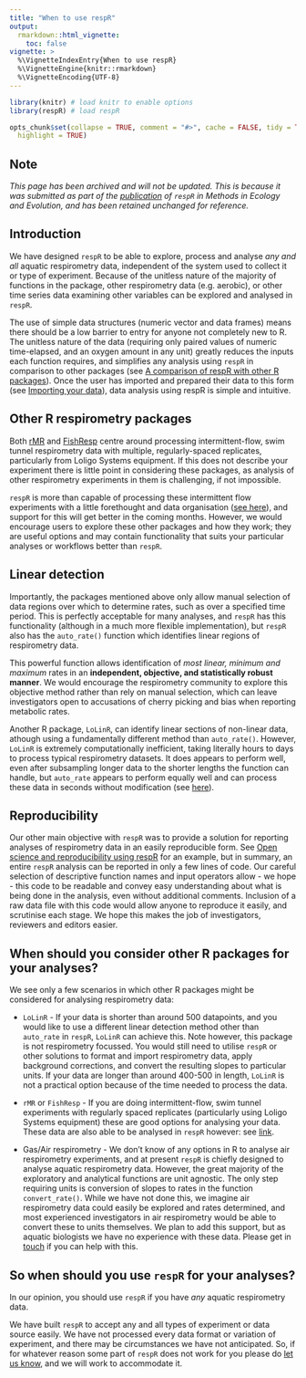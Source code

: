 ```yaml
---
title: "When to use respR"
output: 
  rmarkdown::html_vignette:
    toc: false
vignette: >
  %\VignetteIndexEntry{When to use respR}
  %\VignetteEngine{knitr::rmarkdown}
  %\VignetteEncoding{UTF-8}
---
```


```r
library(knitr) # load knitr to enable options
library(respR) # load respR

opts_chunk$set(collapse = TRUE, comment = "#>", cache = FALSE, tidy = TRUE, 
  highlight = TRUE)
```

## **Note**

*This page has been archived and will not be updated. This is because it was submitted as part of the [publication](https://doi.org/10.1111/2041-210X.13162) of `respR` in Methods in Ecology and Evolution, and has been retained unchanged for reference. *

## Introduction

We have designed `respR` to be able to explore, process and analyse *any and all* aquatic respirometry data, independent of the system used to collect it or type of experiment. 
Because of the unitless nature of the majority of functions in the package, other respirometry data (e.g. aerobic), or other time series data examining other variables can be explored and analysed in `respR`. 

The use of simple data structures (numeric vector and data frames) means there should be a low barrier to entry for anyone not completely new to R. 
The unitless nature of the data (requiring only paired values of numeric time-elapsed, and an oxygen amount in any unit) greatly reduces the inputs each function requires, and simplifies any analysis using `respR` in comparison to other packages (see [A comparison of respR with other R packages](https://januarharianto.github.io/respR/articles/packages_comp.html)).
Once the user has imported and prepared their data to this form (see [Importing your data](https://januarharianto.github.io/respR/articles/importing.html)), data analysis using respR is simple and intuitive.

<!-- they never have to worry about specifying complex date-time formats, or numerous other information that often lead to input errors.  -->
<!-- And at no point in a `respR` analysis should you have to tell it something you have already told it before.  -->

<!-- ### Other options -->
<!-- We want to be very clear - we have designed `respR` so there should be little reason for anyone to decide to use other options, whether that be Excel, your own R code, or other R packages.  -->
<!-- So, in discussing when you should use `respR` over other options, it is perhaps easier to talk about when you should use *them*: -->

## Other R respirometry packages 
Both [rMR](https://cran.r-project.org/web/packages/rMR/index.html) and [FishResp](https://fishresp.org) centre around processing intermittent-flow, swim tunnel respirometry data with multiple, regularly-spaced replicates, particularly from Loligo Systems equipment. If this does not describe your experiment there is little point in considering these packages, as analysis of other respirometry experiments in them is challenging, if not impossible. 

`respR` is more than capable of processing these intermittent flow experiments with a little forethought and data organisation ([see here](https://januarharianto.github.io/respR/articles/intermittent2.html)), and support for this will get better in the coming months. However, we would encourage users to explore these other packages and how they work; they are useful options and may contain functionality that suits your particular analyses or workflows better than `respR`. 

## Linear detection
Importantly, the packages mentioned above only allow manual selection of data regions over which to determine rates, such as over a specified time period. This is perfectly acceptable for many analyses, and `respR` has this functionality (although in a much more flexible implementation), but `respR` also has the `auto_rate()` function which identifies linear regions of respirometry data. 

This powerful function allows identification of *most linear, minimum and maximum* rates in an **independent, objective, and statistically robust manner**. We would encourage the respirometry community to explore this objective method rather than rely on manual selection, which can leave investigators open to accusations of cherry picking and bias when reporting metabolic rates. 

Another R package, `LoLinR`, can identify linear sections of non-linear data, athough using a fundamentally different method than `auto_rate()`. 
However, `LoLinR` is extremely computationally inefficient, taking literally hours to days to process typical respirometry datasets. It does appears to perform well, even after subsampling longer data to the shorter lengths the function can handle, but `auto_rate` appears to perform equally well and can process these data in seconds without modification (see [here](https://januarharianto.github.io/respR/articles/auto_rate_comp.html)).

<!-- Another R package `LoLinR` has similar linear detection functionality, but is not a serious option for most respirometry analyses due to its inability to process data more than a few hundred datapoints long in a realistic timeframe. If your data are less than around 200-400 (???? CHECK) points in length, `LoLinR` performs very well, and in fact better than `respR` in identifying linear regions of data. However, our testing has suggested (LINKS) that `respR` performs better on data longer than this. It also does this literally several orders of magnitude faster; our own respirometry datasets, which run from thousands to tens of thousands of datapoints in length, would take literally *years* to be processed by the functions in `LoLinR` but are processed by `auto_rate()` in seconds. Thinning such data to a few hundred points long to fit within the capabilities of `LoLinR` is not an acceptable solution in long-term experiments where this could lead to the removal of important biological information.  -->

## Reproducibility 
Our other main objective with `respR` was to provide a solution for reporting analyses of respirometry data in an easily reproducible form. See [Open science and reproducibility using respR](https://januarharianto.github.io/respR/articles/reproducibility.html) for an example, but in summary, an entire `respR` analysis can be reported in only a few lines of code. 
Our careful selection of descriptive function names and input operators allow - we hope - this code to be readable and convey easy understanding about what is being done in the analysis, even without additional comments. 
Inclusion of a raw data file with this code would allow anyone to reproduce it easily, and scrutinise each stage. We hope this makes the job of investigators, reviewers and editors easier. 

## When should you consider other R packages for your analyses?

We see only a few scenarios in which other R packages might be considered for analysing respirometry data: 

- `LoLinR` - If your data is shorter than around 500 datapoints, and you would like to use a different linear detection method other than `auto_rate` in `respR`, `LoLinR` can achieve this. Note however, this package is not respirometry focussed. You would still need to utilise `respR` or other solutions to format and import respirometry data, apply background corrections, and convert the resulting slopes to particular units. If your data are longer than around 400-500 in length, `LoLinR` is not a practical option because of the time needed to process the data. 

- `rMR` or `FishResp` - If you are doing intermittent-flow, swim tunnel experiments with regularly spaced replicates (particularly using Loligo Systems equipment) these are good options for analysing your data. These data are also able to be analysed in `respR` however: see [link](https://januarharianto.github.io/respR/articles/intermittent2.html). 

- Gas/Air respirometry - We don't know of any options in R to analyse air respirometry experiments, and at present `respR` is chiefly designed to analyse aquatic respirometry data. However, the great majority of the exploratory and analytical functions are unit agnostic. The only step requiring units is conversion of slopes to rates in the function `convert_rate()`. While we have not done this, we imagine air respirometry data could easily be explored and rates determined, and most experienced investigators in air respirometry would be able to convert these to units themselves. We plan to add this support, but as aquatic biologists we have no experience with these data. Please get in [touch](mailto:nicholascarey@gmail.com) if you can help with this. 

## So when should you use `respR` for your analyses?
In our opinion, you should use `respR` if you have *any* aquatic respirometry data. 
<!-- Admittedly we may not be objective, but we see no real benefits of using other options.  -->

We have built `respR` to accept any and all types of experiment or data source easily.
We have not processed every data format or variation of experiment, and there may be circumstances we have not anticipated. So, if for whatever reason some part of `respR` does not work for you please do [let us know](mailto:nicholascarey@gmail.com), and we will work to accommodate it.  




